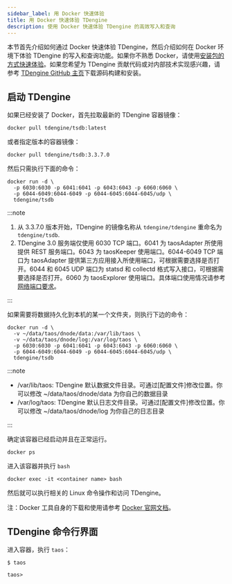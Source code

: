 ```yaml
---
sidebar_label: 用 Docker 快速体验
title: 用 Docker 快速体验 TDengine
description: 使用 Docker 快速体验 TDengine 的高效写入和查询
---
```


本节首先介绍如何通过 Docker 快速体验 TDengine，然后介绍如何在 Docker 环境下体验 TDengine 的写入和查询功能。如果你不熟悉 Docker，请使用[安装包的方式快速体验](../../get-started/package/)。如果您希望为 TDengine 贡献代码或对内部技术实现感兴趣，请参考 [TDengine GitHub 主页](https://github.com/taosdata/TDengine)下载源码构建和安装。

## 启动 TDengine

如果已经安装了 Docker，首先拉取最新的 TDengine 容器镜像：

```shell
docker pull tdengine/tsdb:latest
```

或者指定版本的容器镜像：

```shell
docker pull tdengine/tsdb:3.3.7.0
```

然后只需执行下面的命令：

```shell
docker run -d \
  -p 6030:6030 -p 6041:6041 -p 6043:6043 -p 6060:6060 \
  -p 6044-6049:6044-6049 -p 6044-6045:6044-6045/udp \
  tdengine/tsdb
```

:::note

1. 从 3.3.7.0 版本开始，TDengine 的镜像名称从 `tdengine/tdengine` 重命名为 `tdengine/tsdb`.
1. TDengine 3.0 服务端仅使用 6030 TCP 端口。6041 为 taosAdapter 所使用提供 REST 服务端口。6043 为 taosKeeper 使用端口。6044-6049 TCP 端口为 taosAdapter 提供第三方应用接入所使用端口，可根据需要选择是否打开。6044 和 6045 UDP 端口为 statsd 和 collectd 格式写入接口，可根据需要选择是否打开。6060 为 taosExplorer 使用端口。具体端口使用情况请参考[网络端口要求](../../operation/planning#网络端口要求)。

:::

如果需要将数据持久化到本机的某一个文件夹，则执行下边的命令：

```shell
docker run -d \
  -v ~/data/taos/dnode/data:/var/lib/taos \
  -v ~/data/taos/dnode/log:/var/log/taos \
  -p 6030:6030 -p 6041:6041 -p 6043:6043 -p 6060:6060 \
  -p 6044-6049:6044-6049 -p 6044-6045:6044-6045/udp \
  tdengine/tsdb
```

:::note

- /var/lib/taos: TDengine 默认数据文件目录。可通过[配置文件]修改位置。你可以修改 ~/data/taos/dnode/data 为你自己的数据目录
- /var/log/taos: TDengine 默认日志文件目录。可通过[配置文件]修改位置。你可以修改 ~/data/taos/dnode/log 为你自己的日志目录
  
:::

确定该容器已经启动并且在正常运行。

```shell
docker ps
```

进入该容器并执行 `bash`

```shell
docker exec -it <container name> bash
```

然后就可以执行相关的 Linux 命令操作和访问 TDengine。

注：Docker 工具自身的下载和使用请参考 [Docker 官网文档](https://docs.docker.com/get-docker/)。

## TDengine 命令行界面

进入容器，执行 `taos`：

```shell
$ taos

taos>
```


<Getstarted />
